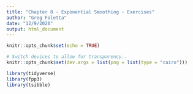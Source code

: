 ```yaml
---
title: "Chapter 8 - Exponential Smoothing - Exercises"
author: "Greg Foletta"
date: "12/9/2020"
output: html_document
---
```


```r
knitr::opts_chunk$set(echo = TRUE)

# Switch devices to allow for transparency..
knitr::opts_chunk$set(dev.args = list(png = list(type = "cairo")))

library(tidyverse)
library(fpp3)
library(tsibble)
```

